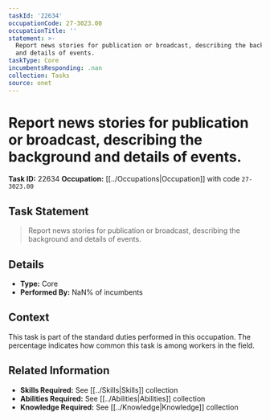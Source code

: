 ```yaml
---
taskId: '22634'
occupationCode: 27-3023.00
occupationTitle: ''
statement: >-
  Report news stories for publication or broadcast, describing the background
  and details of events.
taskType: Core
incumbentsResponding: .nan
collection: Tasks
source: onet
---
```

# Report news stories for publication or broadcast, describing the background and details of events.

**Task ID:** 22634
**Occupation:** [[../Occupations|Occupation]] with code `27-3023.00`

## Task Statement

> Report news stories for publication or broadcast, describing the background and details of events.

## Details

- **Type:** Core
- **Performed By:** NaN% of incumbents

## Context

This task is part of the standard duties performed in this occupation. The percentage indicates how common this task is among workers in the field.

## Related Information

- **Skills Required:** See [[../Skills|Skills]] collection
- **Abilities Required:** See [[../Abilities|Abilities]] collection
- **Knowledge Required:** See [[../Knowledge|Knowledge]] collection
